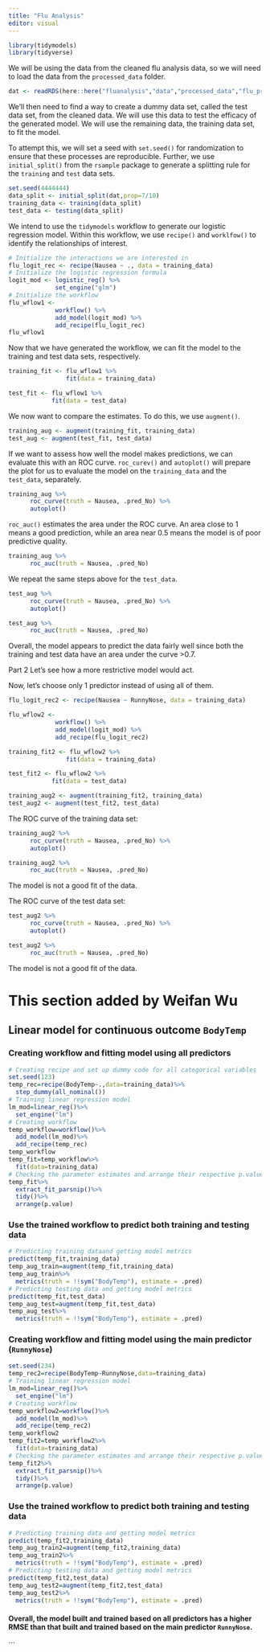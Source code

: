 ```yaml
---
title: "Flu Analysis"
editor: visual
---
```


```r
library(tidymodels)
library(tidyverse)
```

We will be using the data from the cleaned flu analysis data, so we will need to load the data from the `processed_data` folder.

```r
dat <- readRDS(here::here("fluanalysis","data","processed_data","flu_processed"))
```

We'll then need to find a way to create a dummy data set, called the test data set, from the cleaned data. We will use this data to test the efficacy of the generated model. We will use the remaining data, the training data set, to fit the model.

To attempt this, we will set a seed with `set.seed()` for randomization to ensure that these processes are reproducible. Further, we use `initial_split()` from the `rsample` package to generate a splitting rule for the `training` and `test` data sets.

```r
set.seed(4444444)
data_split <- initial_split(dat,prop=7/10)
training_data <- training(data_split)
test_data <- testing(data_split)
```

We intend to use the `tidymodels` workflow to generate our logistic regression model. Within this workflow, we use `recipe()` and `worklfow()` to identify the relationships of interest.

```r
# Initialize the interactions we are interested in
flu_logit_rec <- recipe(Nausea ~ ., data = training_data)
# Initialize the logistic regression formula
logit_mod <- logistic_reg() %>%
             set_engine("glm")
# Initialize the workflow
flu_wflow1 <- 
             workflow() %>%
             add_model(logit_mod) %>%
             add_recipe(flu_logit_rec)
flu_wflow1
```

Now that we have generated the workflow, we can fit the model to the training and test data sets, respectively.

```r
training_fit <- flu_wflow1 %>%
                fit(data = training_data)

test_fit <- flu_wflow1 %>%
            fit(data = test_data)
```

We now want to compare the estimates. To do this, we use `augment()`.

```r
training_aug <- augment(training_fit, training_data)
test_aug <- augment(test_fit, test_data)
```

If we want to assess how well the model makes predictions, we can evaluate this with an ROC curve. `roc_curev()` and `autoplot()` will prepare the plot for us to evaluate the model on the `training_data` and the `test_data`, separately.

```r
training_aug %>%
      roc_curve(truth = Nausea, .pred_No) %>%
      autoplot()
```

`roc_auc()` estimates the area under the ROC curve. An area close to 1 means a good prediction, while an area near 0.5 means the model is of poor predictive quality.

```r
training_aug %>%
      roc_auc(truth = Nausea, .pred_No)
```

We repeat the same steps above for the `test_data`.

```r
test_aug %>%
      roc_curve(truth = Nausea, .pred_No) %>%
      autoplot()
```

```r
test_aug %>%
      roc_auc(truth = Nausea, .pred_No)
```

Overall, the model appears to predict the data fairly well since both the training and test data have an area under the curve \>0.7.

Part 2 Let's see how a more restrictive model would act.

Now, let's choose only 1 predictor instead of using all of them.

```r
flu_logit_rec2 <- recipe(Nausea ~ RunnyNose, data = training_data)

flu_wflow2 <- 
             workflow() %>%
             add_model(logit_mod) %>%
             add_recipe(flu_logit_rec2)

training_fit2 <- flu_wflow2 %>%
                fit(data = training_data)

test_fit2 <- flu_wflow2 %>%
            fit(data = test_data)

training_aug2 <- augment(training_fit2, training_data)
test_aug2 <- augment(test_fit2, test_data)
```

The ROC curve of the training data set:

```r
training_aug2 %>%
      roc_curve(truth = Nausea, .pred_No) %>%
      autoplot()
```

```r
training_aug2 %>%
      roc_auc(truth = Nausea, .pred_No)
```

The model is not a good fit of the data.

The ROC curve of the test data set:

```r
test_aug2 %>%
      roc_curve(truth = Nausea, .pred_No) %>%
      autoplot()
```

```r
test_aug2 %>%
      roc_auc(truth = Nausea, .pred_No)
```

The model is not a good fit of the data.

# This section added by Weifan Wu
## Linear model for continuous outcome `BodyTemp`
### Creating workflow and fitting model using all predictors
```r
# Creating recipe and set up dummy code for all categorical variables
set.seed(123)
temp_rec=recipe(BodyTemp~.,data=training_data)%>%
  step_dummy(all_nominal())
# Training linear regression model
lm_mod=linear_reg()%>%
  set_engine("lm")
# Creating workflow
temp_workflow=workflow()%>%
  add_model(lm_mod)%>%
  add_recipe(temp_rec)
temp_workflow
temp_fit=temp_workflow%>%
  fit(data=training_data)
# Checking the parameter estimates and arrange their respective p.values
temp_fit%>%
  extract_fit_parsnip()%>%
  tidy()%>%
  arrange(p.value)
```

### Use the trained workflow to predict both training and testing data

```r
# Predicting training dataand getting model metrics
predict(temp_fit,training_data)
temp_aug_train=augment(temp_fit,training_data)
temp_aug_train%>%
  metrics(truth = !!sym("BodyTemp"), estimate = .pred)
# Predicting testing data and getting model metrics
predict(temp_fit,test_data)
temp_aug_test=augment(temp_fit,test_data)
temp_aug_test%>%
  metrics(truth = !!sym("BodyTemp"), estimate = .pred)
```

### Creating workflow and fitting model using the main predictor (`RunnyNose`)

```r
set.seed(234)
temp_rec2=recipe(BodyTemp~RunnyNose,data=training_data)
# Training linear regression model
lm_mod=linear_reg()%>%
  set_engine("lm")
# Creating workflow
temp_workflow2=workflow()%>%
  add_model(lm_mod)%>%
  add_recipe(temp_rec2)
temp_workflow2
temp_fit2=temp_workflow2%>%
  fit(data=training_data)
# Checking the parameter estimates and arrange their respective p.values
temp_fit2%>%
  extract_fit_parsnip()%>%
  tidy()%>%
  arrange(p.value)
```

### Use the trained workflow to predict both training and testing data

```r
# Predicting training data and getting model metrics
predict(temp_fit2,training_data)
temp_aug_train2=augment(temp_fit2,training_data)
temp_aug_train2%>%
  metrics(truth = !!sym("BodyTemp"), estimate = .pred)
# Predicting testing data and getting model metrics
predict(temp_fit2,test_data)
temp_aug_test2=augment(temp_fit2,test_data)
temp_aug_test2%>%
  metrics(truth = !!sym("BodyTemp"), estimate = .pred)
```

#### Overall, the model built and trained based on all predictors has a higher RMSE  than that built and trained based on the main predictor `RunnyNose`. 

```

